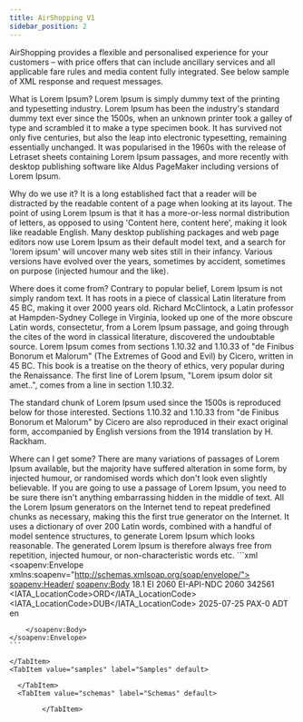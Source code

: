 ```yaml
---
title: AirShopping V1
sidebar_position: 2
---
```


AirShopping provides a flexible and personalised experience for your customers – with price offers that can include ancillary services and all applicable fare rules and media content fully integrated. See below sample of XML response and request messages.

<Tabs>
  <TabItem value="capabilities" label="Capabilities" default>
     What is Lorem Ipsum?
Lorem Ipsum is simply dummy text of the printing and typesetting industry. Lorem Ipsum has been the industry's standard dummy text ever since the 1500s, when an unknown printer took a galley of type and scrambled it to make a type specimen book. It has survived not only five centuries, but also the leap into electronic typesetting, remaining essentially unchanged. It was popularised in the 1960s with the release of Letraset sheets containing Lorem Ipsum passages, and more recently with desktop publishing software like Aldus PageMaker including versions of Lorem Ipsum.

Why do we use it?
It is a long established fact that a reader will be distracted by the readable content of a page when looking at its layout. The point of using Lorem Ipsum is that it has a more-or-less normal distribution of letters, as opposed to using 'Content here, content here', making it look like readable English. Many desktop publishing packages and web page editors now use Lorem Ipsum as their default model text, and a search for 'lorem ipsum' will uncover many web sites still in their infancy. Various versions have evolved over the years, sometimes by accident, sometimes on purpose (injected humour and the like).


Where does it come from?
Contrary to popular belief, Lorem Ipsum is not simply random text. It has roots in a piece of classical Latin literature from 45 BC, making it over 2000 years old. Richard McClintock, a Latin professor at Hampden-Sydney College in Virginia, looked up one of the more obscure Latin words, consectetur, from a Lorem Ipsum passage, and going through the cites of the word in classical literature, discovered the undoubtable source. Lorem Ipsum comes from sections 1.10.32 and 1.10.33 of "de Finibus Bonorum et Malorum" (The Extremes of Good and Evil) by Cicero, written in 45 BC. This book is a treatise on the theory of ethics, very popular during the Renaissance. The first line of Lorem Ipsum, "Lorem ipsum dolor sit amet..", comes from a line in section 1.10.32.

The standard chunk of Lorem Ipsum used since the 1500s is reproduced below for those interested. Sections 1.10.32 and 1.10.33 from "de Finibus Bonorum et Malorum" by Cicero are also reproduced in their exact original form, accompanied by English versions from the 1914 translation by H. Rackham.

Where can I get some?
There are many variations of passages of Lorem Ipsum available, but the majority have suffered alteration in some form, by injected humour, or randomised words which don't look even slightly believable. If you are going to use a passage of Lorem Ipsum, you need to be sure there isn't anything embarrassing hidden in the middle of text. All the Lorem Ipsum generators on the Internet tend to repeat predefined chunks as necessary, making this the first true generator on the Internet. It uses a dictionary of over 200 Latin words, combined with a handful of model sentence structures, to generate Lorem Ipsum which looks reasonable. The generated Lorem Ipsum is therefore always free from repetition, injected humour, or non-characteristic words etc.
  </TabItem>
  <TabItem value="request" label="Request Format">
    ```xml
    <soapenv:Envelope xmlns:soapenv="http://schemas.xmlsoap.org/soap/envelope/">
        <soapenv:Header/>
        <soapenv:Body>
            <AirShoppingRQ xmlns="http://www.iata.org/IATA/2015/00/2018.1/AirShoppingRQ">
        <PayloadAttributes>
            <Version>18.1</Version>
        </PayloadAttributes>
        <PointOfSale>
            <Country>
                <CountryCode>EI</CountryCode>
            </Country>
        </PointOfSale>
        <Party>
            <Participant>
                <Aggregator>
                    <AggregatorID>2060</AggregatorID>
                </Aggregator>
            </Participant>
            <Recipient>
                <EnabledSystem>
                    <SystemID>EI-API-NDC</SystemID>
                </EnabledSystem>
            </Recipient>
            <Sender>
                <TravelAgency>
                    <AgencyID>2060</AgencyID>
                    <TravelAgent>
                        <TravelAgentID>342561</TravelAgentID>
                    </TravelAgent>
                </TravelAgency>
            </Sender>
        </Party>
        <Request>
            <FlightRequest>
                <OriginDestRequest>
                    <DestArrivalRequest>
                        <IATA_LocationCode>ORD</IATA_LocationCode>
                    </DestArrivalRequest>
                    <OriginDepRequest>
                        <IATA_LocationCode>DUB</IATA_LocationCode>
                        <Date>2025-07-25</Date>
                    </OriginDepRequest>
                </OriginDestRequest>
            </FlightRequest>
            <Paxs>
                <Pax>
                    <PaxID>PAX-0</PaxID>
                    <PTC>ADT</PTC>
                </Pax>
            </Paxs>
            <ResponseParameters>
                <LangUsage>
                    <LangCode>en</LangCode>
                </LangUsage>
            </ResponseParameters>
        </Request>
    </AirShoppingRQ>

        </soapenv:Body>
    </soapenv:Envelope>
    ```
  </TabItem>
  <TabItem value="response" label="Response Format">

  </TabItem>
  <TabItem value="error_codes" label="Error Codes" default>

    </TabItem>
    <TabItem value="samples" label="Samples" default>

      </TabItem>
      <TabItem value="schemas" label="Schemas" default>

            </TabItem>
</Tabs>
